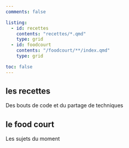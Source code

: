 ```yaml
---
comments: false

listing:
  - id: recettes
    contents: "recettes/*.qmd"
    type: grid
  - id: foodcourt
    contents: "/foodcourt/**/index.qmd"
    type: grid

toc: false
---
```


## les recettes

Des bouts de code et du partage de techniques

:::{#recettes}
:::


## le food court

Les sujets du moment

:::{#foodcourt}
:::

